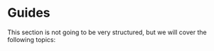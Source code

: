 # Guides


This section is not going to be very structured, but we will cover the following topics:

<DocCardList />